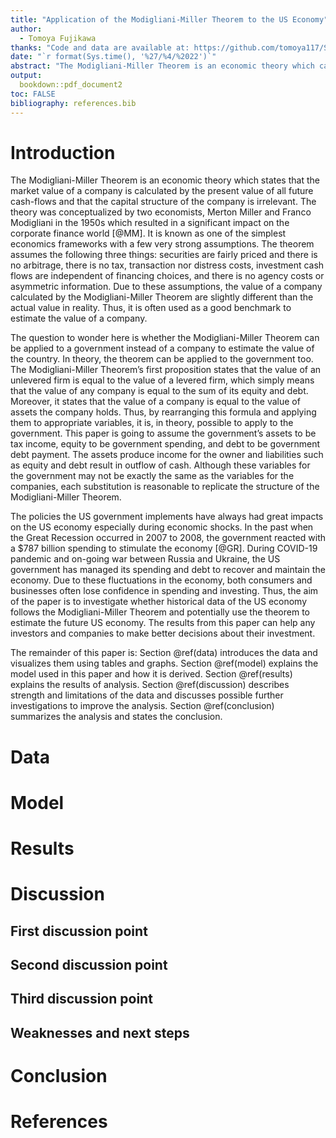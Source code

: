 ```yaml
---
title: "Application of the Modigliani-Miller Theorem to the US Economy"
author: 
  - Tomoya Fujikawa
thanks: "Code and data are available at: https://github.com/tomoya117/STA304_Final.git"
date: "`r format(Sys.time(), '%27/%4/%2022')`"
abstract: "The Modigliani-Miller Theorem is an economic theory which calculates the value of individual companies in the modern world indepedent of its capital structures. This paper attempts to apply this theory to the US government and its  behaviour by observing and analysing the historical data on the government income and expenditure. After a thorough investigation, it was discovered that the US government has been following the Modigliani-Miller Theorem very closely. Thus, by implementing the result from this paper, it is now possible to anticipate the  future effects of fiscal policies by the US government, which may help companies and investors to hedge risks or seek for more profit.\\par \\textbf{Keywords:} The Modigliani-Miller Theorem, US government, capital structure, investment, fiscal policy, economic shocks"
output:
  bookdown::pdf_document2
toc: FALSE
bibliography: references.bib
---
```


# Introduction
The Modigliani-Miller Theorem is an economic theory which states that the market value of a company is calculated by the present value of all future cash-flows and that the capital structure of the company is irrelevant. The theory was conceptualized by two economists, Merton Miller and Franco Modigliani in the 1950s which resulted in a significant impact on the corporate finance world [@MM]. It is known as one of the simplest economics frameworks with a few very strong assumptions. The theorem assumes the following three things: securities are fairly priced and there is no arbitrage, there is no tax, transaction nor distress costs, investment cash flows are independent of financing choices, and there is no agency costs or asymmetric information. Due to these assumptions, the value of a company calculated by the Modigliani-Miller Theorem are  slightly different than the actual value in reality. Thus, it is often used as a good benchmark to estimate the value of a company. 

The question to wonder here is whether the Modigliani-Miller Theorem can be applied to a government instead of a company to estimate the value of the country. In theory, the theorem can be applied to the government too. The Modigliani-Miller Theorem's first proposition states that the value of an unlevered firm is equal to the value of a levered firm, which simply means that the value of any company is equal to the sum of its equity and debt. Moreover, it states that the value of a company is equal to the value of assets the company holds. Thus, by rearranging this formula and applying them to appropriate variables, it is, in theory, possible to apply to the government. This paper is going to assume the government's assets to be tax income, equity to be government spending, and debt to be government debt payment. The assets produce income for the owner and liabilities such as equity and debt result in outflow of cash. Although these variables for the government may not be exactly the same as the variables for the companies, each substitution is reasonable to replicate the structure of the Modigliani-Miller Theorem. 

The policies the US government implements have always had great impacts on the US economy especially during economic shocks. In the past when the Great Recession occurred in 2007 to 2008, the government reacted with a $787 billion spending to stimulate the economy [@GR]. During COVID-19 pandemic and on-going war between Russia and Ukraine, the US government has managed its spending and debt to recover and maintain the economy. Due to these fluctuations in the economy, both consumers and businesses often lose confidence in spending and investing. Thus, the aim of the paper is to investigate whether historical data of the US economy follows the Modigliani-Miller Theorem and potentially use the theorem to estimate the future US economy. The results from this paper can help any investors and companies to make better decisions about their investment. 

The remainder of this paper is: Section \@ref(data) introduces the data and visualizes them using tables and graphs. Section \@ref(model) explains the model used in this paper and how it is derived. Section \@ref(results) explains the results of analysis. Section \@ref(discussion) describes strength and limitations of the data and discusses possible further investigations to improve the analysis. Section \@ref(conclusion) summarizes the analysis and states the conclusion. 

# Data

# Model

# Results

# Discussion

## First discussion point

## Second discussion point

## Third discussion point

## Weaknesses and next steps

# Conclusion 

\newpage


# References


